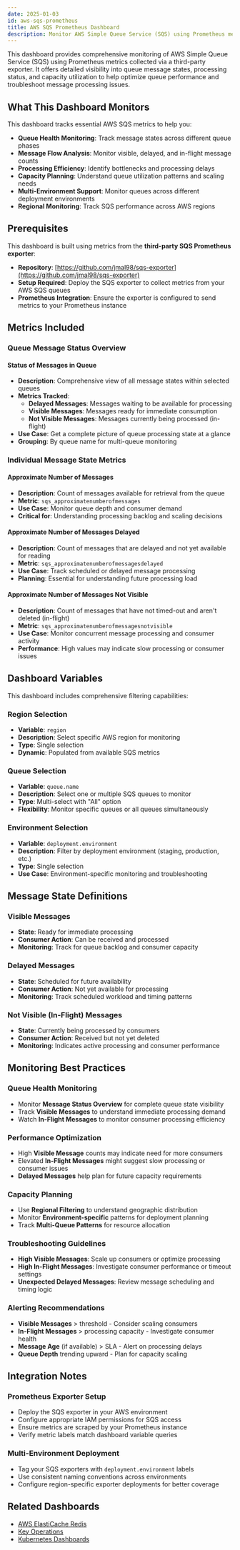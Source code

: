 ```yaml
---
date: 2025-01-03
id: aws-sqs-prometheus
title: AWS SQS Prometheus Dashboard
description: Monitor AWS Simple Queue Service (SQS) using Prometheus metrics with comprehensive queue status tracking, message counts, and processing states across different environments and regions.
---
```


This dashboard provides comprehensive monitoring of AWS Simple Queue Service (SQS) using Prometheus metrics collected via a third-party exporter. It offers detailed visibility into queue message states, processing status, and capacity utilization to help optimize queue performance and troubleshoot message processing issues.

<div className="flex justify-center">
  <DashboardActions 
    dashboardJsonUrl="https://raw.githubusercontent.com/SigNoz/dashboards/refs/heads/main/aws-sqs-prometheus/aws-sqs-prometheus.json"
    dashboardName="AWS SQS Prometheus Dashboard"
  />
</div>

## What This Dashboard Monitors

This dashboard tracks essential AWS SQS metrics to help you:

- **Queue Health Monitoring**: Track message states across different queue phases
- **Message Flow Analysis**: Monitor visible, delayed, and in-flight message counts
- **Processing Efficiency**: Identify bottlenecks and processing delays
- **Capacity Planning**: Understand queue utilization patterns and scaling needs
- **Multi-Environment Support**: Monitor queues across different deployment environments
- **Regional Monitoring**: Track SQS performance across AWS regions

## Prerequisites

This dashboard is built using metrics from the **third-party SQS Prometheus exporter**:
- **Repository**: [https://github.com/jmal98/sqs-exporter](https://github.com/jmal98/sqs-exporter)
- **Setup Required**: Deploy the SQS exporter to collect metrics from your AWS SQS queues
- **Prometheus Integration**: Ensure the exporter is configured to send metrics to your Prometheus instance

## Metrics Included

### Queue Message Status Overview

#### Status of Messages in Queue
- **Description**: Comprehensive view of all message states within selected queues
- **Metrics Tracked**:
  - **Delayed Messages**: Messages waiting to be available for processing
  - **Visible Messages**: Messages ready for immediate consumption
  - **Not Visible Messages**: Messages currently being processed (in-flight)
- **Use Case**: Get a complete picture of queue processing state at a glance
- **Grouping**: By queue name for multi-queue monitoring

### Individual Message State Metrics

#### Approximate Number of Messages
- **Description**: Count of messages available for retrieval from the queue
- **Metric**: `sqs_approximatenumberofmessages`
- **Use Case**: Monitor queue depth and consumer demand
- **Critical for**: Understanding processing backlog and scaling decisions

#### Approximate Number of Messages Delayed
- **Description**: Count of messages that are delayed and not yet available for reading
- **Metric**: `sqs_approximatenumberofmessagesdelayed`
- **Use Case**: Track scheduled or delayed message processing
- **Planning**: Essential for understanding future processing load

#### Approximate Number of Messages Not Visible
- **Description**: Count of messages that have not timed-out and aren't deleted (in-flight)
- **Metric**: `sqs_approximatenumberofmessagesnotvisible`
- **Use Case**: Monitor concurrent message processing and consumer activity
- **Performance**: High values may indicate slow processing or consumer issues

## Dashboard Variables

This dashboard includes comprehensive filtering capabilities:

### Region Selection
- **Variable**: `region`
- **Description**: Select specific AWS region for monitoring
- **Type**: Single selection
- **Dynamic**: Populated from available SQS metrics

### Queue Selection
- **Variable**: `queue.name`
- **Description**: Select one or multiple SQS queues to monitor
- **Type**: Multi-select with "All" option
- **Flexibility**: Monitor specific queues or all queues simultaneously

### Environment Selection
- **Variable**: `deployment.environment`
- **Description**: Filter by deployment environment (staging, production, etc.)
- **Type**: Single selection
- **Use Case**: Environment-specific monitoring and troubleshooting

## Message State Definitions

### Visible Messages
- **State**: Ready for immediate processing
- **Consumer Action**: Can be received and processed
- **Monitoring**: Track for queue backlog and consumer capacity

### Delayed Messages
- **State**: Scheduled for future availability
- **Consumer Action**: Not yet available for processing
- **Monitoring**: Track scheduled workload and timing patterns

### Not Visible (In-Flight) Messages
- **State**: Currently being processed by consumers
- **Consumer Action**: Received but not yet deleted
- **Monitoring**: Indicates active processing and consumer performance

## Monitoring Best Practices

### Queue Health Monitoring
- Monitor **Message Status Overview** for complete queue state visibility
- Track **Visible Messages** to understand immediate processing demand
- Watch **In-Flight Messages** to monitor consumer processing efficiency

### Performance Optimization
- High **Visible Message** counts may indicate need for more consumers
- Elevated **In-Flight Messages** might suggest slow processing or consumer issues
- **Delayed Messages** help plan for future capacity requirements

### Capacity Planning
- Use **Regional Filtering** to understand geographic distribution
- Monitor **Environment-specific** patterns for deployment planning
- Track **Multi-Queue Patterns** for resource allocation

### Troubleshooting Guidelines
- **High Visible Messages**: Scale up consumers or optimize processing
- **High In-Flight Messages**: Investigate consumer performance or timeout settings
- **Unexpected Delayed Messages**: Review message scheduling and timing logic

### Alerting Recommendations
- **Visible Messages** > threshold - Consider scaling consumers
- **In-Flight Messages** > processing capacity - Investigate consumer health
- **Message Age** (if available) > SLA - Alert on processing delays
- **Queue Depth** trending upward - Plan for capacity scaling

## Integration Notes

### Prometheus Exporter Setup
- Deploy the SQS exporter in your AWS environment
- Configure appropriate IAM permissions for SQS access
- Ensure metrics are scraped by your Prometheus instance
- Verify metric labels match dashboard variable queries

### Multi-Environment Deployment
- Tag your SQS exporters with `deployment.environment` labels
- Use consistent naming conventions across environments
- Configure region-specific exporter deployments for better coverage

## Related Dashboards

- [AWS ElastiCache Redis](/docs/dashboards/dashboard-templates/aws-elasticache-redis)
- [Key Operations](/docs/dashboards/dashboard-templates/key-operations)
- [Kubernetes Dashboards](/docs/dashboards/dashboard-templates/kubernetes-dashboards)